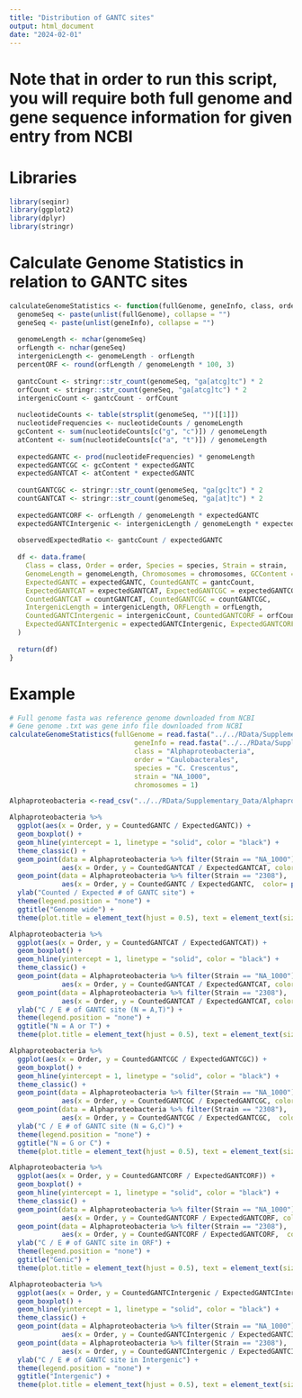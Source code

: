 ```yaml
---
title: "Distribution of GANTC sites"
output: html_document
date: "2024-02-01"
---
```


# Note that in order to run this script, you will require both full genome and gene sequence information for given entry from NCBI
# Libraries
```r
library(seqinr)
library(ggplot2)
library(dplyr)
library(stringr)

```

# Calculate Genome Statistics in relation to GANTC sites
```r
calculateGenomeStatistics <- function(fullGenome, geneInfo, class, order, species, strain, chromosomes) {
  genomeSeq <- paste(unlist(fullGenome), collapse = "")
  geneSeq <- paste(unlist(geneInfo), collapse = "")
  
  genomeLength <- nchar(genomeSeq)
  orfLength <- nchar(geneSeq)
  intergenicLength <- genomeLength - orfLength
  percentORF <- round(orfLength / genomeLength * 100, 3)
  
  gantcCount <- stringr::str_count(genomeSeq, "ga[atcg]tc") * 2
  orfCount <- stringr::str_count(geneSeq, "ga[atcg]tc") * 2
  intergenicCount <- gantcCount - orfCount
  
  nucleotideCounts <- table(strsplit(genomeSeq, "")[[1]])
  nucleotideFrequencies <- nucleotideCounts / genomeLength
  gcContent <- sum(nucleotideCounts[c("g", "c")]) / genomeLength
  atContent <- sum(nucleotideCounts[c("a", "t")]) / genomeLength
  
  expectedGANTC <- prod(nucleotideFrequencies) * genomeLength
  expectedGANTCGC <- gcContent * expectedGANTC
  expectedGANTCAT <- atContent * expectedGANTC
  
  countGANTCGC <- stringr::str_count(genomeSeq, "ga[gc]tc") * 2
  countGANTCAT <- stringr::str_count(genomeSeq, "ga[at]tc") * 2
  
  expectedGANTCORF <- orfLength / genomeLength * expectedGANTC
  expectedGANTCIntergenic <- intergenicLength / genomeLength * expectedGANTC
  
  observedExpectedRatio <- gantcCount / expectedGANTC
  
  df <- data.frame(
    Class = class, Order = order, Species = species, Strain = strain, 
    GenomeLength = genomeLength, Chromosomes = chromosomes, GCContent = gcContent,
    ExpectedGANTC = expectedGANTC, CountedGANTC = gantcCount,
    ExpectedGANTCAT = expectedGANTCAT, ExpectedGANTCGC = expectedGANTCGC,
    CountedGANTCAT = countGANTCAT, CountedGANTCGC = countGANTCGC,
    IntergenicLength = intergenicLength, ORFLength = orfLength,
    CountedGANTCIntergenic = intergenicCount, CountedGANTCORF = orfCount,
    ExpectedGANTCIntergenic = expectedGANTCIntergenic, ExpectedGANTCORF = expectedGANTCORF
  )
  
  return(df)
}

```


# Example
```r

# Full genome fasta was reference genome downloaded from NCBI 
# Gene genome .txt was gene info file downloaded from NCBI 
calculateGenomeStatistics(fullGenome = read.fasta("../../RData/Supplementary_Data/Caulobacter_crescentus_NA1000.fasta"), 
                               geneInfo = read.fasta("../../RData/Supplementary_Data/Caulobacter_crescentus_NA1000.txt"), 
                               class = "Alphaproteobacteria", 
                               order = "Caulobacterales", 
                               species = "C. Crescentus", 
                               strain = "NA_1000", 
                               chromosomes = 1)
```


```r
Alphaproteobacteria <-read_csv("../../RData/Supplementary_Data/Alphaproteobacteria.csv")

Alphaproteobacteria %>%
  ggplot(aes(x = Order, y = CountedGANTC / ExpectedGANTC)) +
  geom_boxplot() +
  geom_hline(yintercept = 1, linetype = "solid", color = "black") +
  theme_classic() +
  geom_point(data = Alphaproteobacteria %>% filter(Strain == "NA_1000"), 
             aes(x = Order, y = CountedGANTCAT / ExpectedGANTCAT, color = "C.crescentus NA1000"), size = 3) +
  geom_point(data = Alphaproteobacteria %>% filter(Strain == "2308"), 
             aes(x = Order, y = CountedGANTC / ExpectedGANTC,  color= paste("Brucella 2308","Chromosome: ", Chromosomes)), size = 3) +
  ylab("Counted / Expected # of GANTC site") + 
  theme(legend.position = "none") + 
  ggtitle("Genome wide") + 
  theme(plot.title = element_text(hjust = 0.5), text = element_text(size = 15))

Alphaproteobacteria %>%
  ggplot(aes(x = Order, y = CountedGANTCAT / ExpectedGANTCAT)) +
  geom_boxplot() +
  geom_hline(yintercept = 1, linetype = "solid", color = "black") +
  theme_classic() +
  geom_point(data = Alphaproteobacteria %>% filter(Strain == "NA_1000"), 
             aes(x = Order, y = CountedGANTCAT / ExpectedGANTCAT, color = "C.crescentus NA1000"), size = 3) +
  geom_point(data = Alphaproteobacteria %>% filter(Strain == "2308"), 
             aes(x = Order, y = CountedGANTCAT / ExpectedGANTCAT, color= paste("Brucella 2308","Chromosome: ", Chromosomes)), size = 3) +
  ylab("C / E # of GANTC site (N = A,T)") +
  theme(legend.position = "none") +
  ggtitle("N = A or T") +
  theme(plot.title = element_text(hjust = 0.5), text = element_text(size = 15))

Alphaproteobacteria %>%
  ggplot(aes(x = Order, y = CountedGANTCGC / ExpectedGANTCGC)) +
  geom_boxplot() +
  geom_hline(yintercept = 1, linetype = "solid", color = "black") +
  theme_classic() +
  geom_point(data = Alphaproteobacteria %>% filter(Strain == "NA_1000"), 
             aes(x = Order, y = CountedGANTCGC / ExpectedGANTCGC, color = "C.crescentus NA1000"), size = 3) +
  geom_point(data = Alphaproteobacteria %>% filter(Strain == "2308"), 
             aes(x = Order, y = CountedGANTCGC / ExpectedGANTCGC,  color= paste("Brucella 2308","Chromosome: ", Chromosomes)), size = 3) +
  ylab("C / E # of GANTC site (N = G,C)") +
  theme(legend.position = "none") +
  ggtitle("N = G or C") +
  theme(plot.title = element_text(hjust = 0.5), text = element_text(size = 15))

Alphaproteobacteria %>%
  ggplot(aes(x = Order, y = CountedGANTCORF / ExpectedGANTCORF)) +
  geom_boxplot() +
  geom_hline(yintercept = 1, linetype = "solid", color = "black") +
  theme_classic() +
  geom_point(data = Alphaproteobacteria %>% filter(Strain == "NA_1000"), 
             aes(x = Order, y = CountedGANTCORF / ExpectedGANTCORF, color = "C.crescentus NA1000"), size = 3) +
  geom_point(data = Alphaproteobacteria %>% filter(Strain == "2308"), 
             aes(x = Order, y = CountedGANTCORF / ExpectedGANTCORF,  color= paste("Brucella 2308","Chromosome: ", Chromosomes)), size = 3) +
  ylab("C / E # of GANTC site in ORF") +
  theme(legend.position = "none") +
  ggtitle("Genic") +
  theme(plot.title = element_text(hjust = 0.5), text = element_text(size = 15))

Alphaproteobacteria %>%
  ggplot(aes(x = Order, y = CountedGANTCIntergenic / ExpectedGANTCIntergenic)) +
  geom_boxplot() +
  geom_hline(yintercept = 1, linetype = "solid", color = "black") +
  theme_classic() +
  geom_point(data = Alphaproteobacteria %>% filter(Strain == "NA_1000"), 
             aes(x = Order, y = CountedGANTCIntergenic / ExpectedGANTCIntergenic, color = "C.crescentus NA1000"), size =3)+
  geom_point(data = Alphaproteobacteria %>% filter(Strain == "2308"), 
             aes(x = Order, y = CountedGANTCIntergenic / ExpectedGANTCIntergenic,  color= paste("Brucella 2308","Chromosome: ", Chromosomes)), size = 3) +
  ylab("C / E # of GANTC site in Intergenic") +
  theme(legend.position = "none") +
  ggtitle("Intergenic") +
  theme(plot.title = element_text(hjust = 0.5), text = element_text(size = 15))

```